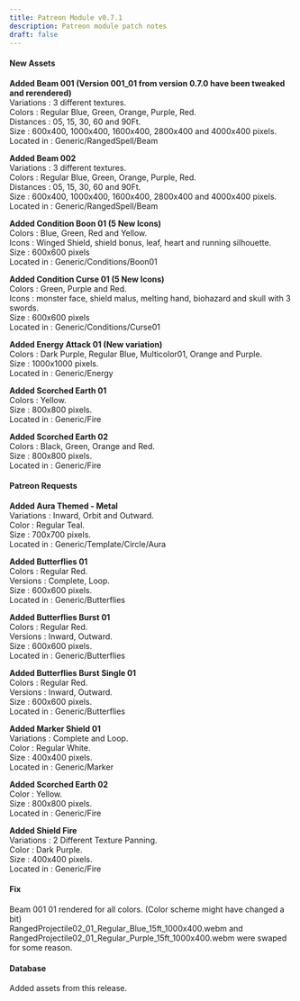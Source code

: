 ```yaml
---
title: Patreon Module v0.7.1
description: Patreon module patch notes
draft: false
---
```


#### New Assets

**Added Beam 001 (Version 001_01 from version 0.7.0 have been tweaked and rerendered)**  
Variations : 3 different textures.  
Colors : Regular Blue, Green, Orange, Purple, Red.  
Distances : 05, 15, 30, 60 and 90Ft.  
Size : 600x400, 1000x400, 1600x400, 2800x400 and 4000x400 pixels.  
Located in : Generic/RangedSpell/Beam

**Added Beam 002**  
Variations : 3 different textures.  
Colors : Regular Blue, Green, Orange, Purple, Red.  
Distances : 05, 15, 30, 60 and 90Ft.  
Size : 600x400, 1000x400, 1600x400, 2800x400 and 4000x400 pixels.  
Located in : Generic/RangedSpell/Beam

**Added Condition Boon 01 (5 New Icons)**  
Colors : Blue, Green, Red and Yellow.  
Icons : Winged Shield, shield bonus, leaf, heart and running silhouette.  
Size : 600x600 pixels  
Located in : Generic/Conditions/Boon01

**Added Condition Curse 01 (5 New Icons)**  
Colors : Green, Purple and Red.  
Icons : monster face, shield malus, melting hand, biohazard and skull with 3 swords.  
Size : 600x600 pixels  
Located in : Generic/Conditions/Curse01

**Added Energy Attack 01 (New variation)**  
Colors : Dark Purple, Regular Blue, Multicolor01, Orange and Purple.  
Size : 1000x1000 pixels.  
Located in : Generic/Energy

**Added Scorched Earth 01**  
Colors : Yellow.  
Size : 800x800 pixels.  
Located in : Generic/Fire

**Added Scorched Earth 02**  
Colors : Black, Green, Orange and Red.  
Size : 800x800 pixels.  
Located in : Generic/Fire


#### Patreon Requests

**Added Aura Themed - Metal**  
Variations : Inward, Orbit and Outward.  
Color : Regular Teal.  
Size : 700x700 pixels.  
Located in : Generic/Template/Circle/Aura

**Added Butterflies 01**  
Colors : Regular Red.  
Versions : Complete, Loop.  
Size : 600x600 pixels.  
Located in : Generic/Butterflies

**Added Butterflies Burst 01**  
Colors : Regular Red.  
Versions : Inward, Outward.  
Size : 600x600 pixels.  
Located in : Generic/Butterflies

**Added Butterflies Burst Single 01**  
Colors : Regular Red.  
Versions : Inward, Outward.  
Size : 600x600 pixels.  
Located in : Generic/Butterflies

**Added Marker Shield 01**  
Variations : Complete and Loop.  
Color : Regular White.  
Size : 400x400 pixels.  
Located in : Generic/Marker

**Added Scorched Earth 02**  
Color : Yellow.  
Size : 800x800 pixels.  
Located in : Generic/Fire

**Added Shield Fire**  
Variations : 2 Different Texture Panning.  
Color : Dark Purple.  
Size : 400x400 pixels.  
Located in : Generic/Fire 

#### Fix

Beam 001 01 rendered for all colors. (Color scheme might have changed a bit)  
RangedProjectile02_01_Regular_Blue_15ft_1000x400.webm and RangedProjectile02_01_Regular_Purple_15ft_1000x400.webm were swaped for some reason.

#### Database

Added assets from this release.







